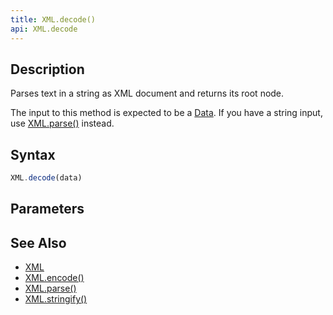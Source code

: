 ```yaml
---
title: XML.decode()
api: XML.decode
---
```


## Description

Parses text in a string as XML document and returns its root node.

The input to this method is expected to be a [Data](/reference/api/Data). If you have a string input, use [XML.parse()](/reference/api/XML/parse) instead.

## Syntax

``` js
XML.decode(data)
```

## Parameters

<Parameters/>

## See Also

* [XML](/reference/api/XML)
* [XML.encode()](/reference/api/XML/encode)
* [XML.parse()](/reference/api/XML/parse)
* [XML.stringify()](/reference/api/XML/stringify)
